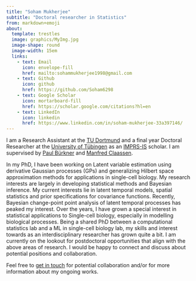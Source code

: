 ```yaml
---
title: "Soham Mukherjee"
subtitle: "Doctoral researcher in Statistics"
from: markdown+emoji
about: 
  template: trestles
  image: graphics/MyImg.jpg
  image-shape: round
  image-width: 15em
  links:
    - text: Email
      icon: envelope-fill
      href: mailto:sohammukherjee1998@gmail.com
    - text: Github
      icon: github
      href: https://github.com/Soham6298
    - text: Google Scholar
      icon: mortarboard-fill
      href: https://scholar.google.com/citations?hl=en
    - text: LinkedIn
      icon: linkedin
      href: https://www.linkedin.com/in/soham-mukherjee-33a397146/
---
```


I am a Research Assistant at the [TU Dortmund](https://www.tu-dortmund.de/) and a final year Doctoral Researcher at the [University of Tübingen](https://uni-tuebingen.de/en/) as an [IMPRS-IS](https://imprs.is.mpg.de/) scholar. I am supervised by [Paul Bürkner](https://paulbuerkner.com/) and [Manfred Claassen](https://claassenlab.github.io/).

In my PhD, I have been working on Latent variable estimation using derivative Gaussian processes (GPs) and generalizing Hilbert space approximation methods for applications in single-cell biology. My research interests are largely in developing statistical methods and Bayesian inference. My current interests lie in latent temporal models, spatial statistics and prior specifications for covariance functions. Recently, Bayesian change-point point analysis of latent temporal processes has peaked my interest. Over the years, I have grown a special interest in statistical applications to Single-cell biology, especially in modelling biological processes. Being a shared PhD between a computational statistics lab and a ML in single-cell biology lab, my skills and interest towards as an interdisciplinary researcher has grown quite a bit. I am currently on the lookout for postdoctoral opportunities that align with the above areas of research. I would be happy to connect and discuss about potential positions and collaboration.

Feel free to [get in touch](mailto:sohammukherjee1998@gmail.com:) for potential collaboration and/or for more information about my ongoing works.



